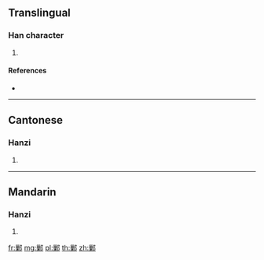 {{character info/new}}
==Translingual==

===Han character===
{{Han char|rn=163|rad=邑|as=11|sn=14|four=27927|canj=VDNL}}

# {{defn|Han|sort=邑11}}

====References====
* {{Han ref|kx=1276.230|dkj=39602|dj=1776.080|hdz=63795.090|uh=911B|ud=37147|bh=E471|bd=58481}}

----

==Cantonese==

===Hanzi===
{{yue-hanzi|jyut=|y=chaau4}}

# {{defn|lang=yue|sort=邑11}}

----

==Mandarin==

===Hanzi===
{{cmn-hanzi|pin=[[cháo]] ([[chao2]])|wg=ch'ao<sup>2</sup>}}

# {{defn|lang=cmn|sort=邑11}}

[[fr:鄛]]
[[mg:鄛]]
[[pl:鄛]]
[[th:鄛]]
[[zh:鄛]]
